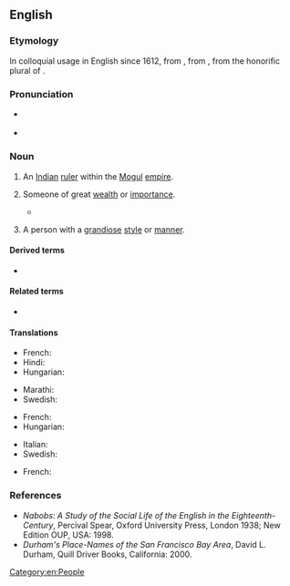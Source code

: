 {{also|nábob}}
==English==

===Etymology===
In colloquial usage in English since 1612, from {{der|en|ur|نواب|tr=navāb}}, from {{der|en|fa}}, from the honorific plural of {{der|en|ar|نَائِب||deputy}}.

===Pronunciation===
* {{a|GenAm}} {{IPA|/ˈneɪbɑb/|lang=en}}
* {{a|RP}} {{IPA|/ˈneɪbɒb/|lang=en}}

===Noun===
{{en-noun}}

# {{lb|en|historical}} An [[Indian]] [[ruler]] within the [[Mogul]] [[empire]].
#: {{syn|en|nawab}}
# {{lb|en|by extension}} Someone of great [[wealth]] or [[importance]].
#: {{syn|en|tycoon|magnate}}
#* {{quote-journal|lang=en|date=2013-06-22|volume=407|issue=8841|page=70|magazine={{w|The Economist}}
|title=[http://www.economist.com/news/finance-and-economics/21579879-buy-out-firm-really-does-focus-operational-improvements-engineers Engineers of a different kind]
|passage=Private-equity '''nabobs''' bristle at being dubbed mere financiers. Piling debt onto companies’ balance-sheets is only a small part of what leveraged buy-outs are about, they insist. Improving the workings of the businesses they take over is just as core to their calling, if not more so. Much of their pleading is public-relations bluster.}}
# {{lb|en|by extension}} A person with a [[grandiose]] [[style]] or [[manner]].

====Derived terms====
* {{l|en|Nob Hill|gloss=neighborhood in San Francisco}}

====Related terms====
* {{l|en|nawab}}

====Translations====
{{trans-top|an Indian ruler}}
* French: {{t+|fr|nabab|m}}
* Hindi: {{t+|hi|नवाब|sc=Deva}}
* Hungarian: {{t+|hu|nábob}}
{{trans-mid}}
* Marathi: {{t|mr|नवाब|m|tr=navāba|sc=Deva}}
* Swedish: {{t+|sv|nabob}}
{{trans-bottom}}

{{trans-top|someone of great wealth}}
* French: {{t+|fr|nabab|m}}
* Hungarian: {{t+|hu|nábob}}
{{trans-mid}}
* Italian: {{t+|it|nababbo}}
* Swedish: {{t+|sv|nabob}}
{{trans-bottom}}

{{trans-top|someone with grandiose style or manner}}
* French: {{t+|fr|nabab|m}}
{{trans-mid}}
{{trans-bottom}}

===References===
* ''Nabobs: A Study of the Social Life of the English in the Eighteenth-Century'', Percival Spear, Oxford University Press, London 1938; New Edition OUP, USA: 1998.
* ''Durham's Place-Names of the San Francisco Bay Area'', David L. Durham, Quill Driver Books, California: 2000.

[[Category:en:People]]